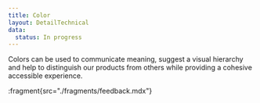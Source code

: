 ```yaml
---
title: Color
layout: DetailTechnical
data:
  status: In progress
---
```


Colors can be used to communicate meaning, suggest a visual hierarchy and help to distinguish our products from others while providing a cohesive accessible experience.

:fragment{src="./fragments/feedback.mdx"}